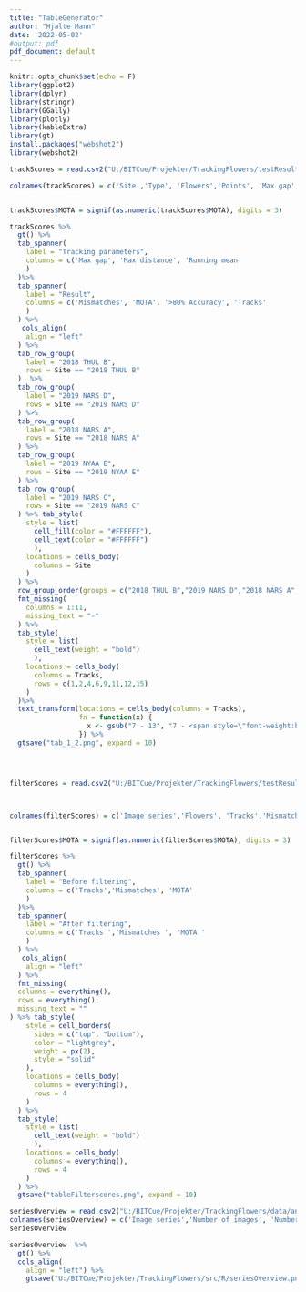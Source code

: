 ```yaml
---
title: "TableGenerator"
author: "Hjalte Mann"
date: '2022-05-02'
#output: pdf
pdf_document: default
---
```


```r
knitr::opts_chunk$set(echo = F)
library(ggplot2)
library(dplyr)
library(stringr)
library(GGally)
library(plotly)
library(kableExtra)
library(gt)
install.packages("webshot2")
library(webshot2)

```



```r

trackScores = read.csv2("U:/BITCue/Projekter/TrackingFlowers/testResults/MMFix/trackScores.csv", header = F)

colnames(trackScores) = c('Site','Type', 'Flowers','Points', 'Max gap', 'Max distance', 'Running mean', 'Mismatches', 'MOTA', '>80% Accuracy','Tracks')


trackScores$MOTA = signif(as.numeric(trackScores$MOTA), digits = 3)

trackScores %>% 
  gt() %>%
  tab_spanner(
    label = "Tracking parameters",
    columns = c('Max gap', 'Max distance', 'Running mean'
    )
  )%>%
  tab_spanner(
    label = "Result",
    columns = c('Mismatches', 'MOTA', '>80% Accuracy', 'Tracks'
    )
  ) %>% 
   cols_align(
    align = "left"
  ) %>%
  tab_row_group(
    label = "2018 THUL B",
    rows = Site == "2018 THUL B"
  )  %>%
  tab_row_group(
    label = "2019 NARS D",
    rows = Site == "2019 NARS D"
  ) %>%
  tab_row_group(
    label = "2018 NARS A",
    rows = Site == "2018 NARS A"
  ) %>%
  tab_row_group(
    label = "2019 NYAA E",
    rows = Site == "2019 NYAA E"
  ) %>%
  tab_row_group(
    label = "2019 NARS C",
    rows = Site == "2019 NARS C"
  ) %>% tab_style(
    style = list(
      cell_fill(color = "#FFFFFF"),
      cell_text(color = "#FFFFFF")
      ),
    locations = cells_body(
      columns = Site
    )
  ) %>% 
  row_group_order(groups = c("2018 THUL B","2019 NARS D","2018 NARS A","2019 NYAA E", "2019 NARS C" )) %>%
  fmt_missing(
    columns = 1:11,
    missing_text = "-"
  ) %>%
  tab_style(
    style = list(
      cell_text(weight = "bold")
      ),
    locations = cells_body(
      columns = Tracks,
      rows = c(1,2,4,6,9,11,12,15)
    )
  )%>% 
  text_transform(locations = cells_body(columns = Tracks), 
                 fn = function(x) {
                   x <- gsub("7 - 13", "7 - <span style=\"font-weight:bold;\">13</span>", x)
                 }) %>% 
  gtsave("tab_1_2.png", expand = 10)





```


```r


filterScores = read.csv2("U:/BITCue/Projekter/TrackingFlowers/testResults/MMFix/FilterScoresForTable.csv", header = T)



colnames(filterScores) = c('Image series','Flowers', 'Tracks','Mismatches', 'MOTA', 'Tracks ', 'Mismatches ', 'MOTA ')


filterScores$MOTA = signif(as.numeric(filterScores$MOTA), digits = 3)

filterScores %>% 
  gt() %>%
  tab_spanner(
    label = "Before filtering",
    columns = c('Tracks','Mismatches', 'MOTA'
    )
  )%>%
  tab_spanner(
    label = "After filtering",
    columns = c('Tracks ','Mismatches ', 'MOTA '
    )
  ) %>% 
   cols_align(
    align = "left"
  ) %>% 
  fmt_missing(
  columns = everything(),
  rows = everything(),
  missing_text = ""
) %>% tab_style(
    style = cell_borders(
      sides = c("top", "bottom"),
      color = "lightgrey",
      weight = px(2),
      style = "solid"
    ),
    locations = cells_body(
      columns = everything(),
      rows = 4
    )
  ) %>%
  tab_style(
    style = list(
      cell_text(weight = "bold")
      ),
    locations = cells_body(
      columns = everything(),
      rows = 4
    )
  ) %>% 
  gtsave("tableFilterscores.png", expand = 10)
```

```r

seriesOverview = read.csv2("U:/BITCue/Projekter/TrackingFlowers/data/annotations/seriesOverview.csv", header = T)
colnames(seriesOverview) = c('Image series','Number of images', 'Number of flowers')
seriesOverview

seriesOverview  %>% 
  gt() %>%
  cols_align(
    align = "left") %>% 
    gtsave("U:/BITCue/Projekter/TrackingFlowers/src/R/seriesOverview.png", expand = 10)


```

